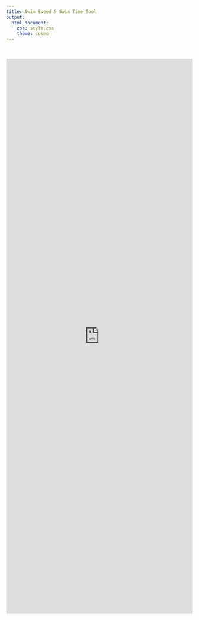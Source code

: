 ```yaml
---
title: Swim Speed & Swim Time Tool
output: 
  html_document:
    css: style.css
    theme: cosmo
---
```


<br>

<iframe src="http://www.fishprotectiontools.ca/speedtime" width="100%" height="1500px" style="border:none"></iframe>

